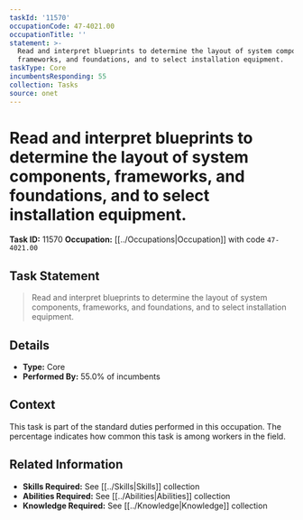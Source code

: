 ```yaml
---
taskId: '11570'
occupationCode: 47-4021.00
occupationTitle: ''
statement: >-
  Read and interpret blueprints to determine the layout of system components,
  frameworks, and foundations, and to select installation equipment.
taskType: Core
incumbentsResponding: 55
collection: Tasks
source: onet
---
```

# Read and interpret blueprints to determine the layout of system components, frameworks, and foundations, and to select installation equipment.

**Task ID:** 11570
**Occupation:** [[../Occupations|Occupation]] with code `47-4021.00`

## Task Statement

> Read and interpret blueprints to determine the layout of system components, frameworks, and foundations, and to select installation equipment.

## Details

- **Type:** Core
- **Performed By:** 55.0% of incumbents

## Context

This task is part of the standard duties performed in this occupation. The percentage indicates how common this task is among workers in the field.

## Related Information

- **Skills Required:** See [[../Skills|Skills]] collection
- **Abilities Required:** See [[../Abilities|Abilities]] collection
- **Knowledge Required:** See [[../Knowledge|Knowledge]] collection
